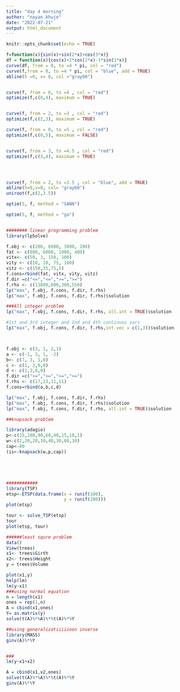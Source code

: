 ---
title: "day 4 morning"
author: "nayan khuje"
date: "2022-07-21"
output: html_document
---

```{r setup, include=FALSE}
knitr::opts_chunk$set(echo = TRUE)
```
```{R}
f=function(x){sin(x)+sin(2*x)+cos(3*x)}
df = function(x){cos(x)+2*cos(2*x)-3*sin(3*x)}
curve(df, from = 0, to =4 * pi, col = "red")
curve(f,from = 0, to =4 * pi, col = "blue", add = TRUE)
abline(h =0, v= 0, col ="gray60")


curve(f, from = 0, to =4 , col = "red")
optimize(f,c(0,4), maximum = TRUE)


curve(f, from = 2, to =3 , col = "red")
optimize(f,c(2,3), maximum = TRUE)

curve(f, from = 0, to =5 , col = "red")
optimize(f,c(0,5), maximum = FALSE)


curve(f, from = 3, to =4.5 , col = "red")
optimize(f,c(3,4), maximum = TRUE)




curve(f, from = 2, to =3.5 , col = "blue", add = TRUE)
abline(h=0,v=0, col= "gray60")
uniroot(f,c(2,3.5))

optim(5, f, method = "SANN")

optim(5, f, method = "ga")


######## linear programming problem
library(lpSolve)

f.obj <- c(200, 6000, 3000, 200)
fat <- c(800, 6000, 1000, 400)
vitx<- c(50, 3, 150, 100)
vity <- c(10, 10, 75, 100)
vitz <- c(150,35,75,5)
f.cons=rbind(fat, vitx, vity, vitz)
f.dir =c("<=","<=",">=",">=")
f.rhs <- c(13800,600,300,550)
lp("max", f.obj, f.cons, f.dir, f.rhs)
lp("max", f.obj, f.cons, f.dir, f.rhs)$solution

###All integer problem
lp("max", f.obj, f.cons, f.dir, f.rhs, all.int = TRUE)$solution

#1st and 3rd integer and 2nd and 4th continuos vars
lp("max", f.obj, f.cons, f.dir, f.rhs,int.vec = c(1,3))$solution



f.obj <- c(3, 1, 2,1)
a <- c(-1, 3, 1, -2)
b<- c(7, 3, 1,0)
c <- c(1, 2,0,0)
d <- c(1,3,0,0)
f.dir =c(">=",">=",">=",">=")
f.rhs <- c(17,23,11,11)
f.cons=rbind(a,b,c,d)

lp("max", f.obj, f.cons, f.dir, f.rhs)
lp("max", f.obj, f.cons, f.dir, f.rhs)$solution
lp("max", f.obj, f.cons, f.dir, f.rhs, all.int = TRUE)$solution

##knapsack problem

library(adagio)
p<-c(15,100,90,60,40,15,10,1)
w<-c(2,20,20,10,40,30,60,10)
cap<-80
(is<-knapsack(w,p,cap))





############
library(TSP)
etsp<-ETSP(data.frame(x = runif(100),
                      y = runif(100)))
plot(etsp)

tour <- solve_TSP(etsp)
tour
plot(etsp, tour)

######least squre problem
data()
View(trees)
x1<- trees$Girth
x2<- trees$Height
y = trees$Volume

plot(x1,y)
help(lm)
lm(y~x1)
###using normal equation
n = length(x1)
ones = rep(1,n)
A = cbind(x1,ones)
Y= as.matrix(y)
solve(t(A)%*%A)%*%t(A)%*%Y

##using generalizatiiiiioon inverse
library(MASS)
ginv(A)%*%Y


###
lm(y~x1+x2)

A = cbind(x1,x2,ones)
solve(t(A)%*%A)%*%t(A)%*%Y
ginv(A)%*%Y


```